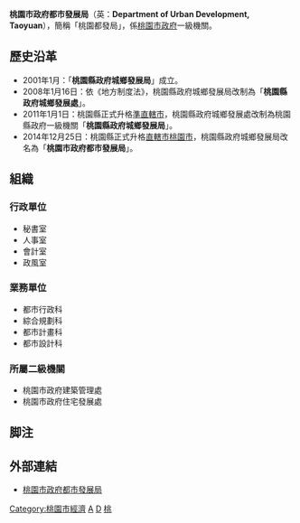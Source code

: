 {{中華民國政府部門基礎資訊
|部門名稱       = 桃園市政府都市發展局
|外文名稱       = Department of Urban Development, <br>Taoyuan City Government
|外文語言       = 英語
|部門標誌       = Emblem of Taoyuan City.svg
|代表圖像       = 
|代表圖像名稱   = 
|首長職銜       = 局長
|首長姓名       = [[盧維屏|盧維屏]]
|副首長職銜     = 副局長
|副首長姓名     = [[劉振誠|劉振誠]]
|副首長姓名二   = 
|副首長姓名三   = 
|副首長職銜二   = 
|副首長二姓名   = 
|副首長二姓名二 = 
|副首長二姓名三 = 
|秘書長職銜     = 主任秘書
|秘書長姓名     = [[歐政一|歐政一]]
|秘書長姓名二   = 
|秘書長姓名三   = 
|副秘書長職銜   = 
|副秘書長姓名   = 
|副秘書長姓名二 = 
|副秘書長姓名三 = 
|任命者姓名     = 
|成立日期       = 2001年1月
|解散日期       = 
|所屬部門       = [[桃園市政府|桃園市政府]]
|組織編制       = 4室、5科
|授權法源       = 桃園市政府都市發展局組織規程
|員額任期       = 
|員額           = 83人<ref>{{cite web|author=桃園市政府人事處|title=桃園市政府各機關編制員額一覽表|url=http://www.tycg.gov.tw/files/054/1030728%E6%A1%83%E5%9C%92%E7%B8%A3%E6%94%BF%E5%BA%9C%E5%90%84%E6%A9%9F%E9%97%9C%E7%B7%A8%E5%88%B6%E5%93%A1%E9%A1%8D%E4%B8%80%E8%A6%BD%E8%A1%A82.pdf|publisher=桃園市政府人事處|deadurl=yes|archiveurl=https://web.archive.org/web/20140914070429/http://www.tycg.gov.tw/files/054/1030728%E6%A1%83%E5%9C%92%E7%B8%A3%E6%94%BF%E5%BA%9C%E5%90%84%E6%A9%9F%E9%97%9C%E7%B7%A8%E5%88%B6%E5%93%A1%E9%A1%8D%E4%B8%80%E8%A6%BD%E8%A1%A82.pdf|archivedate=2014-09-14}}</ref>
|年度預算額     = 
|地址           = 33001 [[桃園市|桃園市]][[桃園區|桃園區]][[縣府路|縣府路]]1號2樓
|電話           = +886 3 332-2101
|網站           = http://urdb.tycg.gov.tw
|備註           = 
}}

'''桃園市政府都市發展局'''（英：'''Department of Urban Development, Taoyuan'''），簡稱「桃園都發局」，係[[桃園市政府|桃園市政府]]一級機關。

== 歷史沿革 ==
*2001年1月：「'''桃園縣政府城鄉發展局'''」成立。
*2008年1月16日：依《地方制度法》，桃園縣政府城鄉發展局改制為「'''桃園縣政府城鄉發展處'''」。
*2011年1月1日：桃園縣正式升格[[準直轄市|準直轄市]]，桃園縣政府城鄉發展處改制為桃園縣政府一級機關「'''桃園縣政府城鄉發展局'''」。
*2014年12月25日：桃園縣正式升格[[直轄市|直轄市]][[桃園市|桃園市]]，桃園縣政府城鄉發展局改名為「'''桃園市政府都市發展局'''」。

== 組織 ==
=== 行政單位 ===
* 秘書室
* 人事室
* 會計室
* 政風室
=== 業務單位 ===
* 都市行政科
* 綜合規劃科
* 都市計畫科
* 都市設計科
=== 所屬二級機關 ===
* 桃園市政府建築管理處
* 桃園市政府住宅發展處

==脚注==
{{Reflist}}

==外部連結==
*[http://urdb.tycg.gov.tw/ 桃園市政府都市發展局] {{Wayback|url=http://urdb.tycg.gov.tw/ |date=20140227023421 }}{{zh}}

{{桃園市政府所屬機關}}

[[Category:桃園市經濟|Category:桃園市經濟]]
[[Category:桃園市政府|A]]
[[Category:都市發展部門|D]]
[[Category:桃園市桃園區的政府機關|桃]]